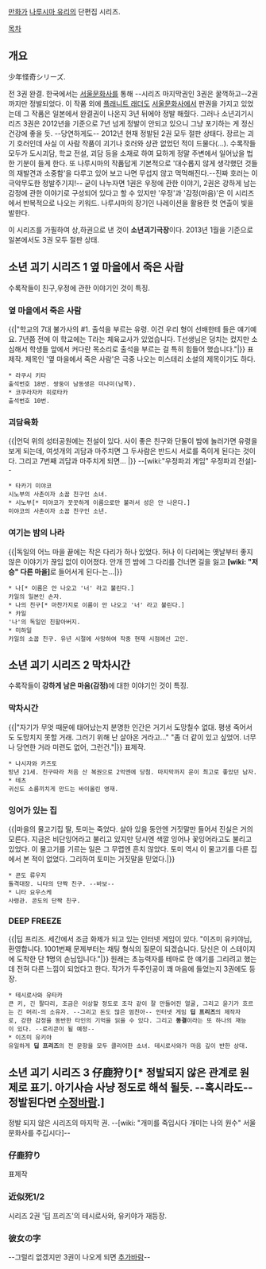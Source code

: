 [[만화가]] [[나루시마 유리]]의 단편집 시리즈. 

[[목차]]

== 개요 ==
少年怪奇シリーズ. 

전 3권 완결. 한국에서는 [[서울문화사]]를 통해 --시리즈 마지막권인 3권은 꿀꺽하고--2권까지만 정발되었다. 이 작품 외에 [[플래니트 래더]]도 [[서울문화사]]에서 판권을 가지고 있었는데 그 작품은 일본에서 완결권이 나온지 3년 뒤에야 정발 해줬다. 그러나 소년괴기시리즈 3권은 2012년을 기준으로 7년 넘게 정발이 안되고 있으니 그냥 포기하는 게 정신 건강에 좋을 듯. --당연하게도-- 2012년 현재 정발된 2권 모두 절판 상태다.
장르는 괴기 호러인데 사실 이 사람 작품이 괴기나 호러와 상관 없었던 적이 드물다(...). 수록작들 모두가 도시괴담, 학교 전설, 괴담 등을 소재로 하여 묘하게 정말 주변에서 일어났을 법한 기분이 들게 한다. 또 나루시마의 작품답게 기본적으로 '대수롭지 않게 생각했던 것들의 재발견과 소중함'을 다루고 있어 보고 나면 무섭지 않고 먹먹해진다.--진짜 호러는 이 극악무도한 정발주기지!--
굳이 나누자면 1권은 우정에 관한 이야기, 2권은 강하게 남는 감정에 관한 이야기로 구성되어 있다고 할 수 있지만 '우정'과 '감정(마음)'은 이 시리즈에서 반복적으로 나오는 키워드. 나루시마의 장기인 나레이션을 활용한 컷 연출이 빛을 발한다.

이 시리즈를 가필하여 상,하권으로 낸 것이 '''소년괴기극장'''이다. 2013년 1월을 기준으로 일본에서도 3권 모두 절판 상태.

== 소년 괴기 시리즈 1 옆 마을에서 죽은 사람 ==
수록작들이 친구,우정에 관한 이야기인 것이 특징.
=== 옆 마을에서 죽은 사람 ===
{{|"학교의 7대 불가사의 #1. 출석을 부르는 유령. 이건 우리 형이 선배한테 들은 얘기예요. 7년쯤 전에 이 학교에는 T라는 체육교사가 있었습니다. T선생님은 덩치는 컸지만 소심해서 학생들 앞에서 커다란 목소리로 출석을 부르는 걸 특히 힘들어 했습니다."|}}
표제작. 제목인 '옆 마을에서 죽은 사람'은 극중 나오는 미스테리 소설의 제목이기도 하다.
 * 라쿠시 키타
 출석번호 18번. 쌍둥이 남동생은 미나미(남쪽).
 * 코쿠라자카 히로타카
 출석번호 10번. 

=== 괴담육화 ===
{{|언덕 위의 성터공원에는 전설이 있다. 사이 좋은 친구와 단둘이 밤에 놀러가면 유령을 보게 되는데, 여섯개의 괴담과 마주치면 그 두사람은 반드시 서로를 죽이게 된다는 것이다. 그리고 7번째 괴담과 마주치게 되면... |}}
--[wiki:"우정파괴 게임" 우정파괴 전설]--
 * 타카기 미야코 
 시노부의 사촌이자 소꿉 친구인 소녀.
 * 시노부[* 미야코가 꿋꿋하게 이름으로만 불러서 성은 안 나온다.]
 미야코의 사촌이자 소꿉 친구인 소년.
=== 여기는 밤의 나라 ===
{{|독일의 어느 마을 끝에는 작은 다리가 하나 있었다. 허나 이 다리에는 옛날부터 좋지 않은 이야기가 끊임 없이 이어졌다. 안개 낀 밤에 그 다리를 건너면 길을 잃고 '''[wiki: "저승" 다른 마을]'''로 들어서게 된다-는...|}}
 * 나[* 이름은 안 나오고 '너' 라고 불린다.] 
 카일의 일본인 손자. 
 * 나의 친구[* 마찬가지로 이름이 안 나오고 '너' 라고 불린다.]
 * 카일
 '나'의 독일인 친할아버지. 
 * 미하일
 카일의 소꿉 친구. 유년 시절에 사망하여 작중 현재 시점에선 고인.   

 
== 소년 괴기 시리즈 2 막차시간 ==
수록작들이 '''강하게 남은 마음(감정)'''에 대한 이야기인 것이 특징.
=== 막차시간 ===
{{|"자기가 무엇 때문에 태어났는지 분명한 인간은 거기서 도망칠수 없대. 평생 죽어서도 도망치지 못할 거래. 그러기 위해 난 살아온 거라고..."
"좀 더 같이 있고 싶었어. 너무나 당연한 거라 미련도 없어, 그런건."|}}
표제작.
 * 나시자와 카즈토
 방년 21세. 친구따라 처음 산 복권으로 2억엔에 당첨. 마지막까지 운이 최고로 좋았던 남자.
 * 테츠 
 귀신도 소름끼치게 만드는 바이올린 영재.
=== 잉어가 있는 집 ===
{{|마을의 물고기집 딸, 토미는 죽었다. 살아 있을 동안엔 거짓말만 들어서 진실은 거의 모른다. 지금은 비단잉어라고 불리고 있지만 당시엔 색깔 잉어나 꽃잉어라고도 불리고 있었다. 이 물고기를 기르는 일은 그 무렵엔 흔치 않았다. 토미 역시 이 물고기를 다른 집에서 본 적이 없었다. 그리하여 토미는 거짓말을 믿었다.|}}
 * 콘도 류우지
 돌격대장. 니타의 단짝 친구. --바보--
 * 니타 요우스케
 사령관. 콘도의 단짝 친구.
===  DEEP FREEZE ===
{{|딥 프리즈. 세간에서 조금 화제가 되고 있는 인터넷 게임이 있다. "이즈미 유키야님, 환영합니다. 1001번째 문제부터는 채팅 형식의 질문이 되겠습니다. 당신은 이 스테이지에 도착한 단 '''1'''명의 손님입니다."|}}
원래는 초능력자를 테마로 한 얘기를 그리려고 했는데 전혀 다른 느낌이 되었다고 한다. 작가가 두주인공이 꽤 마음에 들었는지 3권에도 등장.
 * 테시로사와 유타카
 큰 키, 긴 팔다리, 조금은 이상할 정도로 조각 같이 잘 만들어진 얼굴, 그리고 윤기가 흐르는 긴 머리-의 소유자. --그리고 돈도 많은 엄친아-- 인터넷 게임 '''딥 프리즈'''의 제작자로, 강한 감정을 동반한 타인의 기억을 읽을 수 있다. 그리고 '''동결'''이라는 또 하나의 재능이 있다. --로리콘이 될 예정--
 * 이즈미 유키야
 유일하게 '''딥 프리즈'''의 전 문항을 모두 클리어한 소녀. 테시로사와가 마음 깊이 반한 상대.


== 소년 괴기 시리즈 3 仔鹿狩り[* 정발되지 않은 관계로 원제로 표기. 아기사슴 사냥 정도로 해석 될듯. --혹시라도-- 정발된다면 [[수정바람]].] ==
정발 되지 않은 시리즈의 마지막 권. --[wiki: "개미를 죽입시다 개미는 나의 원수" 서울문화사를 주깁시다]--
=== 仔鹿狩り ===
표제작
=== 近似死1/2 ===
시리즈 2권 '딥 프리즈'의 테시로사와, 유키야가 재등장.
=== 彼女の字 ===

--그럴리 없겠지만 3권이 나오게 되면 [[추가바람]]--
